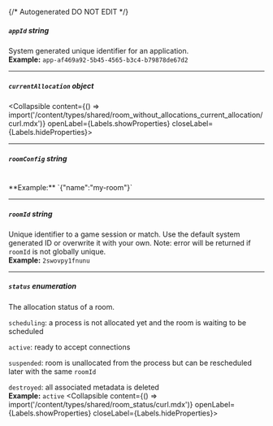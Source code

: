 {/* Autogenerated DO NOT EDIT  */}

##### `appId` _string_
System generated unique identifier for an application.
<br/>
**Example:** `app-af469a92-5b45-4565-b3c4-b79878de67d2`

---
##### `currentAllocation` _object_
<Collapsible content={() => import('/content/types/shared/room_without_allocations_current_allocation/curl.mdx')} openLabel={Labels.showProperties} closeLabel={Labels.hideProperties}>
</Collapsible>

---
##### `roomConfig` _string_
<br/>
**Example:** `{"name":"my-room"}`

---
##### `roomId` _string_
Unique identifier to a game session or match. Use the default system generated ID or overwrite it with your own.
Note: error will be returned if `roomId` is not globally unique.
<br/>
**Example:** `2swovpy1fnunu`

---
##### `status` _enumeration_
The allocation status of a room.

`scheduling`: a process is not allocated yet and the room is waiting to be scheduled

`active`: ready to accept connections

`suspended`: room is unallocated from the process but can be rescheduled later with the same `roomId`

`destroyed`: all associated metadata is deleted
<br/>
**Example:** `active`
<Collapsible content={() => import('/content/types/shared/room_status/curl.mdx')} openLabel={Labels.showProperties} closeLabel={Labels.hideProperties}>
</Collapsible>


